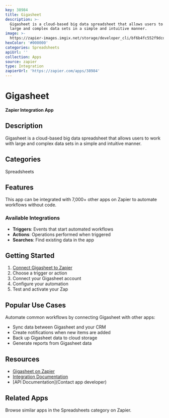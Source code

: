 ```yaml
---
key: 38984
title: Gigasheet
description: >-
  Gigasheet is a cloud-based big data spreadsheet that allows users to work with
  large and complex data sets in a simple and intuitive manner.
image: >-
  https://zapier-images.imgix.net/storage/developer_cli/bf6b4fc552f9dcdb741d1eb97402896e.png?auto=format%2Ccompress&ixlib=python-3.0.0&q=50
hexColor: '#000000'
categories: Spreadsheets
apiUrl: ''
collection: Apps
source: zapier
type: Integration
zapierUrl: 'https://zapier.com/apps/38984'
---
```

# Gigasheet

**Zapier Integration App**

## Description

Gigasheet is a cloud-based big data spreadsheet that allows users to work with large and complex data sets in a simple and intuitive manner.

## Categories

Spreadsheets

## Features

This app can be integrated with 7,000+ other apps on Zapier to automate workflows without code.

### Available Integrations

- **Triggers**: Events that start automated workflows
- **Actions**: Operations performed when triggered
- **Searches**: Find existing data in the app

## Getting Started

1. [Connect Gigasheet to Zapier](https://zapier.com/apps/38984)
2. Choose a trigger or action
3. Connect your Gigasheet account
4. Configure your automation
5. Test and activate your Zap

## Popular Use Cases

Automate common workflows by connecting Gigasheet with other apps:

- Sync data between Gigasheet and your CRM
- Create notifications when new items are added
- Back up Gigasheet data to cloud storage
- Generate reports from Gigasheet data

## Resources

- [Gigasheet on Zapier](https://zapier.com/apps/38984)
- [Integration Documentation](https://zapier.com/apps/38984/integrations)
- [API Documentation](Contact app developer)

## Related Apps

Browse similar apps in the Spreadsheets category on Zapier.
